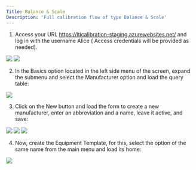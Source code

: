 ```yaml
---
Title: Balance & Scale
Description: 'Full calibration flow of type Balance & Scale'
---
```


1. Access your URL https://lticalibration-staging.azurewebsites.net/ and log in with the username Alice ( Access credentials will be provided as needed).



 

<img  src="/images/balance/login.png">
<img  src="/images/balance/dashboard.png">

2. In the Basics option located in the left side menu of the screen, expand the submenu and select the Manufacturer option and load the query table:

<img  src="/images/balance/basics-manufacturer.png">

3. Click on the New button and load the form to create a new manufacturer, enter an abbreviation and a name, leave it active, and save:

<img  src="/images/balance/manufacturer-new.png">
<img  src="/images/balance/abbreviation-name-manufacturer.png">
<img  src="/images/balance/basics-manufacturer-edit.png">

4. Now, create the Equipment Template, for this, select the option of the same name from the main menu and load its home:

<img  src="/images/balance/equipment-template-new.png">

